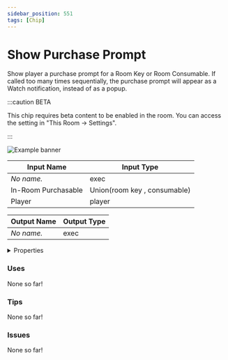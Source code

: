 ```yaml
---
sidebar_position: 551
tags: [Chip]
---
```


# Show Purchase Prompt

Show player a purchase prompt for a Room Key or Room Consumable. If called too many times sequentially, the purchase prompt will appear as a Watch notification, instead of as a popup.

:::caution BETA

This chip requires beta content to be enabled in the room. You can access the setting in "This Room -> Settings".

:::

![Example banner](./assets/7a8d9550-41fa-42a3-8d52-0fc7e6ac3213.svg)

| Input Name | Input Type |
|-----------|-----------|
| *No name.* | exec |
| In-Room Purchasable | Union(room key , consumable) |
| Player | player |

| Output Name | Output Type |
|-----------|-----------|
| *No name.* | exec |


<details>
  <summary>Properties</summary>
  <div>
    <div>
    <table>
      <thead>
        <tr>
          <th>Is beta required?</th>
          <th>✅</th>
        </tr>
        <tr>
          <th>Is this chip a trolling risk?</th>
          <th>❌</th>
        </tr>
        <tr>
          <th>Chip UUPD</th>
          <th>._uuid</th>
        </tr>
      </thead>
    </table>
    </div>
  </div>
</details>

### Uses

None so far!

### Tips

None so far!

### Issues

None so far!